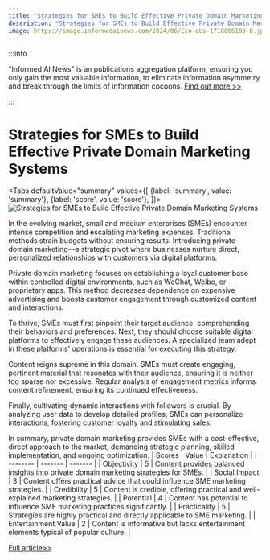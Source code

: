 ```yaml
---
title: "Strategies for SMEs to Build Effective Private Domain Marketing Systems"
description: "Strategies for SMEs to Build Effective Private Domain Marketing Systems"
image: https://image.informedainews.com/2024/06/Eco-dUs-1718866103-0.jpg
---
```



:::info

"Informed AI News" is an publications aggregation platform, ensuring you only gain the most valuable information, to eliminate information asymmetry and break through the limits of information cocoons.  [Find out more >>](/)

:::

# Strategies for SMEs to Build Effective Private Domain Marketing Systems


<Tabs
	defaultValue="summary"
	values={[
	{label: 'summary', value: 'summary'},
	{label: 'score', value: 'score'},
]}>
<TabItem value="summary">
<img
  src="https://image.informedainews.com/2024/06/Eco-dUs-1718866103-0.jpg"
  alt="Strategies for SMEs to Build Effective Private Domain Marketing Systems"
/>



In the evolving market, small and medium enterprises (SMEs) encounter intense competition and escalating marketing expenses. Traditional methods strain budgets without ensuring results. Introducing private domain marketing—a strategic pivot where businesses nurture direct, personalized relationships with customers via digital platforms.

Private domain marketing focuses on establishing a loyal customer base within controlled digital environments, such as WeChat, Weibo, or proprietary apps. This method decreases dependence on expensive advertising and boosts customer engagement through customized content and interactions.

To thrive, SMEs must first pinpoint their target audience, comprehending their behaviors and preferences. Next, they should choose suitable digital platforms to effectively engage these audiences. A specialized team adept in these platforms' operations is essential for executing this strategy.

Content reigns supreme in this domain. SMEs must create engaging, pertinent material that resonates with their audience, ensuring it is neither too sparse nor excessive. Regular analysis of engagement metrics informs content refinement, ensuring its continued effectiveness.

Finally, cultivating dynamic interactions with followers is crucial. By analyzing user data to develop detailed profiles, SMEs can personalize interactions, fostering customer loyalty and stimulating sales.

In summary, private domain marketing provides SMEs with a cost-effective, direct approach to the market, demanding strategic planning, skilled implementation, and ongoing optimization.
</TabItem>
<TabItem value="score">
	| Scores     | Value   | Explanation |
	| -------- | ------- | ------- |
	| Objectivity  | 5    | Content provides balanced insights into private domain marketing strategies for SMEs.    |
	| Social Impact | 3     | Content offers practical advice that could influence SME marketing strategies.    |
	| Credibility    | 5    | Content is credible, offering practical and well-explained marketing strategies.    |
	| Potential    | 4    | Content has potential to influence SME marketing practices significantly.    |
	| Practicality    | 5    | Strategies are highly practical and directly applicable to SME marketing.    |
	| Entertainment Value    | 2    | Content is informative but lacks entertainment elements typical of popular culture.    |
</TabItem>
</Tabs>

[Full article>>](https://www.woshipm.com/marketing/6071824.html)
